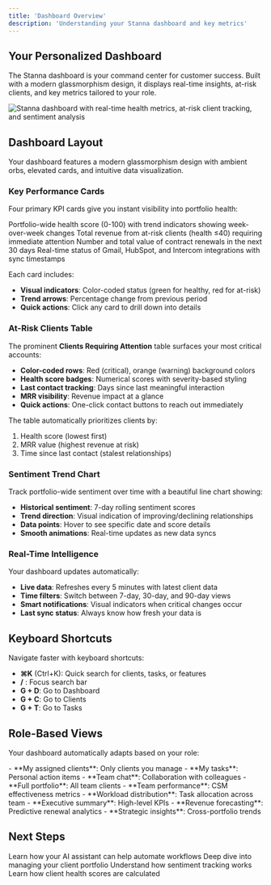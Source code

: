 ```yaml
---
title: 'Dashboard Overview'
description: 'Understanding your Stanna dashboard and key metrics'
---
```


## Your Personalized Dashboard

The Stanna dashboard is your command center for customer success. Built with a modern glassmorphism design, it displays real-time insights, at-risk clients, and key metrics tailored to your role.

<Frame>
  <img src="/images/dashboard-modern.svg" alt="Stanna dashboard with real-time health metrics, at-risk client tracking, and sentiment analysis" />
</Frame>

## Dashboard Layout

Your dashboard features a modern glassmorphism design with ambient orbs, elevated cards, and intuitive data visualization.

### Key Performance Cards

Four primary KPI cards give you instant visibility into portfolio health:

<CardGroup cols={2}>
  <Card title="Average Health Score" icon="heart-pulse">
    Portfolio-wide health score (0-100) with trend indicators showing week-over-week changes
  </Card>

  <Card title="MRR at Risk" icon="triangle-exclamation">
    Total revenue from at-risk clients (health ≤40) requiring immediate attention
  </Card>

  <Card title="Upcoming Renewals" icon="calendar-check">
    Number and total value of contract renewals in the next 30 days
  </Card>

  <Card title="Integration Health" icon="link">
    Real-time status of Gmail, HubSpot, and Intercom integrations with sync timestamps
  </Card>
</CardGroup>

Each card includes:
- **Visual indicators**: Color-coded status (green for healthy, red for at-risk)
- **Trend arrows**: Percentage change from previous period
- **Quick actions**: Click any card to drill down into details

### At-Risk Clients Table

The prominent **Clients Requiring Attention** table surfaces your most critical accounts:

- **Color-coded rows**: Red (critical), orange (warning) background colors
- **Health score badges**: Numerical scores with severity-based styling
- **Last contact tracking**: Days since last meaningful interaction
- **MRR visibility**: Revenue impact at a glance
- **Quick actions**: One-click contact buttons to reach out immediately

The table automatically prioritizes clients by:
1. Health score (lowest first)
2. MRR value (highest revenue at risk)
3. Time since last contact (stalest relationships)

### Sentiment Trend Chart

Track portfolio-wide sentiment over time with a beautiful line chart showing:
- **Historical sentiment**: 7-day rolling sentiment scores
- **Trend direction**: Visual indication of improving/declining relationships
- **Data points**: Hover to see specific date and score details
- **Smooth animations**: Real-time updates as new data syncs

### Real-Time Intelligence

Your dashboard updates automatically:
- **Live data**: Refreshes every 5 minutes with latest client data
- **Time filters**: Switch between 7-day, 30-day, and 90-day views
- **Smart notifications**: Visual indicators when critical changes occur
- **Last sync status**: Always know how fresh your data is

## Keyboard Shortcuts

Navigate faster with keyboard shortcuts:
- **⌘K** (Ctrl+K): Quick search for clients, tasks, or features
- **/** : Focus search bar
- **G + D**: Go to Dashboard
- **G + C**: Go to Clients
- **G + T**: Go to Tasks

## Role-Based Views

Your dashboard automatically adapts based on your role:

<Tabs>
  <Tab title="CS Professional">
    - **My assigned clients**: Only clients you manage
    - **My tasks**: Personal action items
    - **Team chat**: Collaboration with colleagues
  </Tab>

  <Tab title="CS Director">
    - **Full portfolio**: All team clients
    - **Team performance**: CSM effectiveness metrics
    - **Workload distribution**: Task allocation across team
  </Tab>

  <Tab title="Leadership">
    - **Executive summary**: High-level KPIs
    - **Revenue forecasting**: Predictive renewal analytics
    - **Strategic insights**: Cross-portfolio trends
  </Tab>
</Tabs>

## Next Steps

<CardGroup cols={2}>
  <Card title="Meet Lars AI" icon="sparkles" href="/ai-tools/ai-agent-overview">
    Learn how your AI assistant can help automate workflows
  </Card>

  <Card title="Client Management" icon="users" href="/features/client-management">
    Deep dive into managing your client portfolio
  </Card>

  <Card title="Sentiment Analysis" icon="heart" href="/pages/sentiment">
    Understand how sentiment tracking works
  </Card>

  <Card title="Health Scoring" icon="chart-line" href="/pages/health-score">
    Learn how client health scores are calculated
  </Card>
</CardGroup>